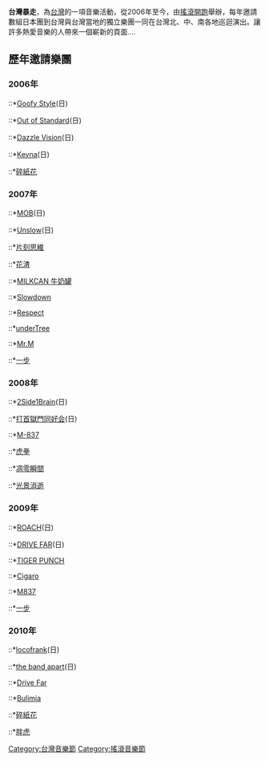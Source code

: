 {{多個問題|
{{unreferenced|time=2019-03-09T08:18:08+00:00}}
{{expand|time=2011-05-05T18:02:03+00:00}}
{{expert|time=2011-05-05T18:02:03+00:00}}
}}
'''台灣暴走'''，為[[台灣|台灣]]的一項音樂活動，從2006年至今，由[[搖滾開跑|搖滾開跑]]舉辦，每年邀請數組日本團到台灣與台灣當地的獨立樂團一同在台灣北、中、南各地巡迴演出。讓許多熱愛音樂的人帶來一個嶄新的頁面....

== 歷年邀請樂團 ==
=== 2006年 === 
::*[[Goofy_Style|Goofy Style]](日)
::*[[Out_of_Standard|Out of Standard]](日)
::*[[Dazzle_Vision|Dazzle Vision]](日)
::*[[Keyna|Keyna]](日)
::*[[碎紙花|碎紙花]]

=== 2007年 ===
::*[[MOB|MOB]](日)
::*[[Unslow|Unslow]](日)
::*[[片刻思維|片刻思維]]
::*[[花渣|花渣]]
::*[https://www.facebook.com/milkcanband MILKCAN 牛奶罐] {{Wayback|url=https://www.facebook.com/milkcanband |date=20200801131118 }}
::*[[Slowdown|Slowdown]]
::*[[Respect|Respect]]
::*[[underTree|underTree]]
::*[[Mr.M|Mr.M]]
::*[[一步|一步]]

=== 2008年 ===
::*[[2Side1Brain|2Side1Brain]](日)
::*[[打首獄門同好会|打首獄門同好会]](日)
::*[[M-837|M-837]]
::*[[虎拳|虎拳]]
::*[[凋零瞬間|凋零瞬間]]
::*[[光景消逝|光景消逝]]

=== 2009年 ===
::*[[ROACH|ROACH]](日)
::*[[DRIVE_FAR|DRIVE FAR]](日)
::*[[TIGER_PUNCH|TIGER PUNCH]]
::*[[Cigaro|Cigaro]]
::*[[M837|M837]]
::*[[一步|一步]]

=== 2010年 ===
::*[[locofrank|locofrank]](日)
::*[[the_band_apart|the band apart]](日)
::*[[Drive_Far|Drive Far]]
::*[[Bulimia|Bulimia]]
::*[[碎紙花|碎紙花]]
::*[[胖虎|胖虎]]

{{台灣大型音樂表演}}

[[Category:台灣音樂節|Category:台灣音樂節]]
[[Category:搖滾音樂節|Category:搖滾音樂節]]